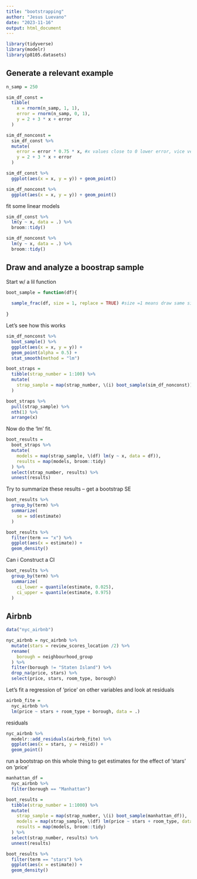 ```yaml
---
title: "bootstrapping"
author: "Jesus Luevano"
date: "2023-11-16"
output: html_document
---
```


```r
library(tidyverse)
library(modelr)
library(p8105.datasets)
```


## Generate a relevant example

```r
n_samp = 250

sim_df_const = 
  tibble(
    x = rnorm(n_samp, 1, 1),
    error = rnorm(n_samp, 0, 1),
    y = 2 + 3 * x + error
  )

sim_df_nonconst = 
  sim_df_const %>%
  mutate(
    error = error * 0.75 * x, #x values close to 0 lower error, vice versa, so error based on x
    y = 2 + 3 * x + error
  )

sim_df_const %>%
  ggplot(aes(x = x, y = y)) + geom_point()

sim_df_nonconst %>%
  ggplot(aes(x = x, y = y)) + geom_point()
```

fit some linear models

```r
sim_df_const %>%
  lm(y ~ x, data = .) %>%
  broom::tidy()

sim_df_nonconst %>%
  lm(y ~ x, data = .) %>%
  broom::tidy()
```


## Draw and analyze a boostrap sample

Start w/ a lil function

```r
boot_sample = function(df){
  
  sample_frac(df, size = 1, replace = TRUE) #size =1 means draw same size as DF, so 100%
  
}
```

Let's see how this works

```r
sim_df_nonconst %>%
  boot_sample() %>%
  ggplot(aes(x = x, y = y)) + 
  geom_point(alpha = 0.5) + 
  stat_smooth(method = "lm")
```


```r
boot_straps =
  tibble(strap_number = 1:100) %>%
  mutate(
    strap_sample = map(strap_number, \(i) boot_sample(sim_df_nonconst)) #run over i, iterations of strap_number, for this anonymous function (i.e. just a normal command)
  )

boot_straps %>%
  pull(strap_sample) %>%
  nth(1) %>%
  arrange(x)
```

Now do the 'lm' fit.

```r
boot_results = 
  boot_straps %>%
  mutate(
    models = map(strap_sample, \(df) lm(y ~ x, data = df)),
    results = map(models, broom::tidy)
  ) %>%
  select(strap_number, results) %>%
  unnest(results)
```


Try to summarize these results -- get a bootstrap SE

```r
boot_results %>%
  group_by(term) %>%
  summarize(
    se = sd(estimate)
  )
```

```r
boot_results %>%
  filter(term == "x") %>%
  ggplot(aes(x = estimate)) +
  geom_density()
```

Can i Construct a CI

```r
boot_results %>%
  group_by(term) %>%
  summarize(
    ci_lower = quantile(estimate, 0.025), 
    ci_upper = quantile(estimate, 0.975)
  )
```


## Airbnb

```r
data("nyc_airbnb")

nyc_airbnb = nyc_airbnb %>%
  mutate(stars = review_scores_location /2) %>%
  rename(
    borough = neighbourhood_group
  ) %>%
  filter(borough != "Staten Island") %>%
  drop_na(price, stars) %>%
  select(price, stars, room_type, borough)


```

Let's fit a regression of 'price' on other variables and look at residuals

```r
airbnb_fite = 
  nyc_airbnb %>%
  lm(price ~ stars + room_type + borough, data = .)
```

residuals

```r
nyc_airbnb %>%
  modelr::add_residuals(airbnb_fite) %>%
  ggplot(aes(x = stars, y = resid)) +
  geom_point()
```

run a bootstrap on this whole thing to get estimates for the effect of 'stars' on 'price'

```r
manhattan_df = 
  nyc_airbnb %>%
  filter(borough == "Manhattan")

boot_results = 
  tibble(strap_number = 1:1000) %>%
  mutate(
    strap_sample = map(strap_number, \(i) boot_sample(manhattan_df)),
    models = map(strap_sample, \(df) lm(price ~ stars + room_type, data = df)),
    results = map(models, broom::tidy)
  ) %>%
  select(strap_number, results) %>%
  unnest(results)

boot_results %>%
  filter(term == "stars") %>%
  ggplot(aes(x = estimate)) +
  geom_density()
```

